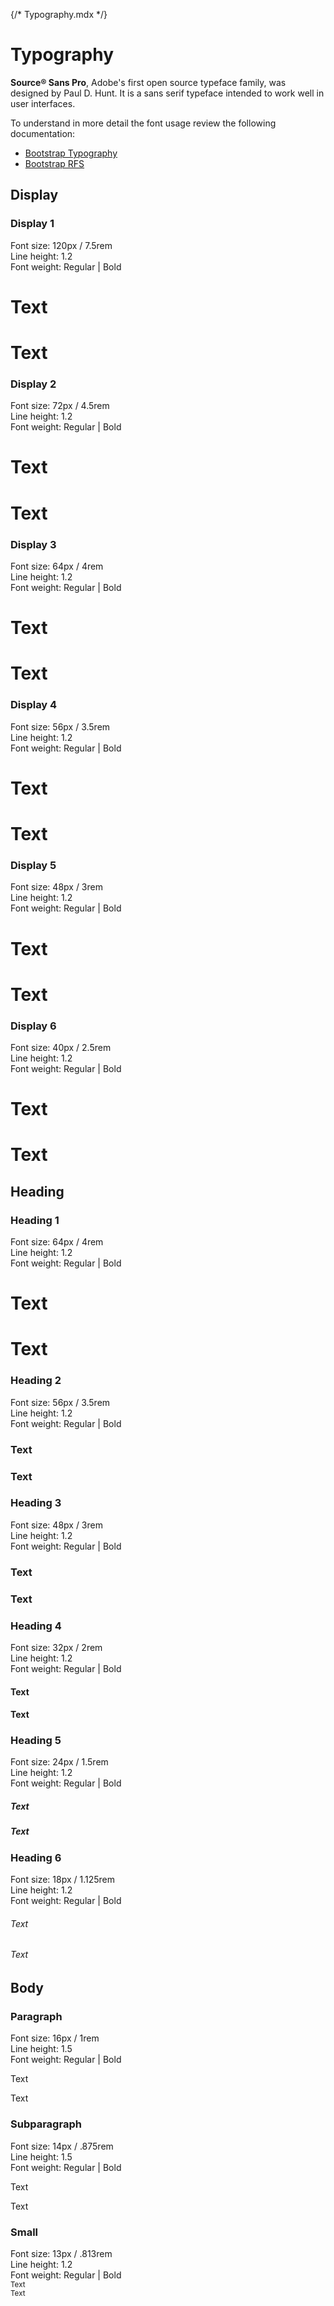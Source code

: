 {/* Typography.mdx */}


<Meta title="Design System/Tokens/Typography" />

# Typography

**Source® Sans Pro**, Adobe's first open source typeface family, was designed by Paul D. Hunt. It is a sans serif typeface intended to work well in user interfaces.

To understand in more detail the font usage review the following documentation:

+ [Bootstrap Typography](https://getbootstrap.com/docs/5.3/content/typography/)
+ [Bootstrap RFS](https://getbootstrap.com/docs/5.3/getting-started/rfs/)

## Display

<Canvas>
  <div className="container">
    <div className="row align-items-center mb-4">
      <div className="col">
        <h3 className="h5">Display 1</h3>
        <div className="sp text-gray">
          <div>Font size: 120px / 7.5rem</div>
          <div>Line height: 1.2</div>
          <div>Font weight: Regular | Bold</div>
        </div>
      </div>
      <div className="col">
        <h1 className="display-1">Text</h1>
      </div>
      <div className="col">
        <h1 className="display-1 fw-bold">Text</h1>
      </div>
    </div>
    <div className="row align-items-center mb-4">
      <div className="col">
        <h3 className="h5">Display 2</h3>
        <div className="sp text-gray">
          <div>Font size: 72px / 4.5rem</div>
          <div>Line height: 1.2</div>
          <div>Font weight: Regular | Bold</div>
        </div>
      </div>
      <div className="col">
        <h1 className="display-2">Text</h1>
      </div>
      <div className="col">
        <h1 className="display-2 fw-bold">Text</h1>
      </div>
    </div>
    <div className="row align-items-center mb-4">
      <div className="col">
        <h3 className="h5">Display 3</h3>
        <div className="sp text-gray">
          <div>Font size: 64px / 4rem</div>
          <div>Line height: 1.2</div>
          <div>Font weight: Regular | Bold</div>
        </div>
      </div>
      <div className="col">
        <h1 className="display-3">Text</h1>
      </div>
      <div className="col">
        <h1 className="display-3 fw-bold">Text</h1>
      </div>
    </div>
    <div className="row align-items-center mb-4">
      <div className="col">
        <h3 className="h5">Display 4</h3>
        <div className="sp text-gray">
          <div>Font size: 56px / 3.5rem</div>
          <div>Line height: 1.2</div>
          <div>Font weight: Regular | Bold</div>
        </div>
      </div>
      <div className="col">
        <h1 className="display-4">Text</h1>
      </div>
      <div className="col">
        <h1 className="display-4 fw-bold">Text</h1>
      </div>
    </div>
    <div className="row align-items-center mb-4">
      <div className="col">
        <h3 className="h5">Display 5</h3>
        <div className="sp text-gray">
          <div>Font size: 48px / 3rem</div>
          <div>Line height: 1.2</div>
          <div>Font weight: Regular | Bold</div>
        </div>
      </div>
      <div className="col">
        <h1 className="display-5">Text</h1>
      </div>
      <div className="col">
        <h1 className="display-5 fw-bold">Text</h1>
      </div>
    </div>
    <div className="row align-items-center mb-4">
      <div className="col">
        <h3 className="h5">Display 6</h3>
        <div className="sp text-gray">
          <div>Font size: 40px / 2.5rem</div>
          <div>Line height: 1.2</div>
          <div>Font weight: Regular | Bold</div>
        </div>
      </div>
      <div className="col">
        <h1 className="display-6">Text</h1>
      </div>
      <div className="col">
        <h1 className="display-6 fw-bold">Text</h1>
      </div>
    </div>
  </div>
</Canvas>

## Heading

<Canvas>
  <div className="container">
    <div className="row align-items-center mb-4">
      <div className="col">
        <h3 className="h5">Heading 1</h3>
        <div className="sp text-gray">
          <div>Font size: 64px / 4rem</div>
          <div>Line height: 1.2</div>
          <div>Font weight: Regular | Bold</div>
        </div>
      </div>
      <div className="col">
        <h1>Text</h1>
      </div>
      <div className="col">
        <h1 className="fw-bold">Text</h1>
      </div>
    </div>
    <div className="row align-items-center mb-4">
      <div className="col">
        <h3 className="h5">Heading 2</h3>
        <div className="sp text-gray">
          <div>Font size: 56px / 3.5rem</div>
          <div>Line height: 1.2</div>
          <div>Font weight: Regular | Bold</div>
        </div>
      </div>
      <div className="col">
        <h3>Text</h3>
      </div>
      <div className="col">
        <h3 className="fw-bold">Text</h3>
      </div>
    </div>
    <div className="row align-items-center mb-4">
      <div className="col">
        <h3 className="h5">Heading 3</h3>
        <div className="sp text-gray">
          <div>Font size: 48px / 3rem</div>
          <div>Line height: 1.2</div>
          <div>Font weight: Regular | Bold</div>
        </div>
      </div>
      <div className="col">
        <h3>Text</h3>
      </div>
      <div className="col">
        <h3 className="fw-bold">Text</h3>
      </div>
    </div>
    <div className="row align-items-center mb-4">
      <div className="col">
        <h3 className="h5">Heading 4</h3>
        <div className="sp text-gray">
          <div>Font size: 32px / 2rem</div>
          <div>Line height: 1.2</div>
          <div>Font weight: Regular | Bold</div>
        </div>
      </div>
      <div className="col">
        <h4>Text</h4>
      </div>
      <div className="col">
        <h4 className="fw-bold">Text</h4>
      </div>
    </div>
    <div className="row align-items-center mb-4">
      <div className="col">
        <h3 className="h5">Heading 5</h3>
        <div className="sp text-gray">
          <div>Font size: 24px / 1.5rem</div>
          <div>Line height: 1.2</div>
          <div>Font weight: Regular | Bold</div>
        </div>
      </div>
      <div className="col">
        <h5>Text</h5>
      </div>
      <div className="col">
        <h5 className="fw-bold">Text</h5>
      </div>
    </div>
    <div className="row align-items-center mb-4">
      <div className="col">
        <h3 className="h5">Heading 6</h3>
        <div className="sp text-gray">
          <div>Font size: 18px / 1.125rem</div>
          <div>Line height: 1.2</div>
          <div>Font weight: Regular | Bold</div>
        </div>
      </div>
      <div className="col">
        <h6>Text</h6>
      </div>
      <div className="col">
        <h6 className="fw-bold">Text</h6>
      </div>
    </div>
  </div>
</Canvas>

## Body

<Canvas>
  <div className="container">
    <div className="row align-items-center mb-4">
      <div className="col">
        <h3 className="h5">Paragraph</h3>
        <div className="sp text-gray">
          <div>Font size: 16px / 1rem</div>
          <div>Line height: 1.5</div>
          <div>Font weight: Regular | Bold</div>
        </div>
      </div>
      <div className="col">
        <p>Text</p>
      </div>
      <div className="col">
        <p className="fw-bold">Text</p>
      </div>
    </div>
    <div className="row align-items-center mb-4">
      <div className="col">
        <h3 className="h5">Subparagraph</h3>
        <div className="sp text-gray">
          <div>Font size: 14px / .875rem</div>
          <div>Line height: 1.5</div>
          <div>Font weight: Regular | Bold</div>
        </div>
      </div>
      <div className="col">
        <p className="sp text-gray">Text</p>
      </div>
      <div className="col">
        <p className="sp text-gray fw-bold">Text</p>
      </div>
    </div>
    <div className="row align-items-center mb-4">
      <div className="col">
        <h3 className="h5">Small</h3>
        <div className="sp text-gray">
          <div>Font size: 13px / .813rem</div>
          <div>Line height: 1.2</div>
          <div>Font weight: Regular | Bold</div>
        </div>
      </div>
      <div className="col">
        <small className="small">Text</small>
      </div>
      <div className="col">
        <small className="fw-bold">Text</small>
      </div>
    </div>
  </div>
</Canvas>
